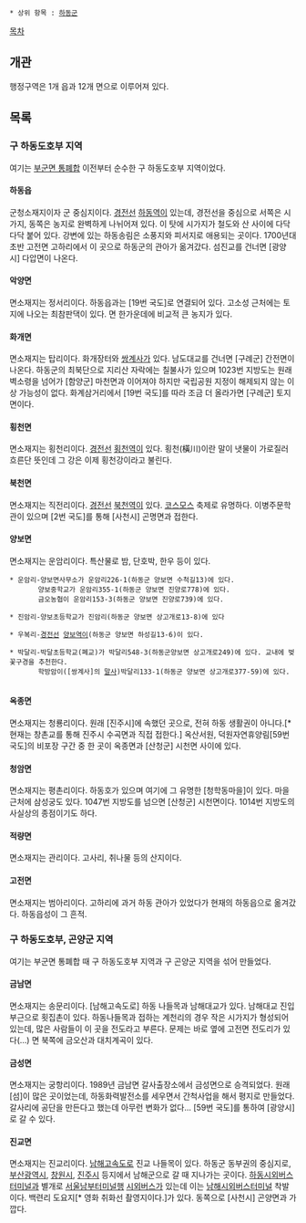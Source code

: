  * 상위 항목 : [[하동군]]

[[목차]]
== 개관 ==
행정구역은 1개 읍과 12개 면으로 이루어져 있다.

== 목록 ==
=== 구 하동도호부 지역 ===
여기는 [[부군면 통폐합]] 이전부터 순수한 구 하동도호부 지역이었다.

==== 하동읍 ====
군청소재지이자 군 중심지이다. [[경전선]] [[하동역]]이 있는데, 경전선을 중심으로 서쪽은 시가지, 동쪽은 농지로 완벽하게 나뉘어져 있다. 이 탓에 시가지가 철도와 산 사이에 다닥다닥 붙어 있다. 강변에 있는 하동송림은 소풍지와 피서지로 애용되는 곳이다. 1700년대 초반 고전면 고하리에서 이 곳으로 하동군의 관아가 옮겨갔다. 섬진교를 건너면 [광양시] 다압면이 나온다.

==== 악양면 ====
면소재지는 정서리이다. 하동읍과는 [19번 국도]로 연결되어 있다. 고소성 근처에는 토지에 나오는 최참판댁이 있다. 면 한가운데에 비교적 큰 농지가 있다.

==== 화개면 ====
면소재지는 탑리이다. 화개장터와 [[쌍계사]]가 있다. 남도대교를 건너면 [구례군] 간전면이 나온다. 하동군의 최북단으로 지리산 자락에는 칠불사가 있으며 1023번 지방도는 원래 벽소령을 넘어가 [함양군] 마천면과 이어져야 하지만 국립공원 지정이 해제되지 않는 이상 가능성이 없다. 화계삼거리에서 [19번 국도]를 따라 조금 더 올라가면 [구례군] 토지면이다.

==== 횡천면 ====
면소재지는 횡천리이다. [[경전선]] [[횡천역]]이 있다. 횡천(橫川)이란 말이 냇물이 가로질러 흐른단 뜻인데 그 강은 이제 횡천강이라고 불린다.

==== 북천면 ====
면소재지는 직전리이다. [[경전선]] [[북천역]]이 있다. [[코스모스]] 축제로 유명하다. 이병주문학관이 있으며 [2번 국도]를 통해 [사천시] 곤명면과 접한다.

==== 양보면 ====
면소재지는 운암리이다. 특산물로 밤, 단호박, 한우 등이 있다.
  
 * 운암리-양보면사무소가 운암리226-1(하동군 양보면 수척길13)에 있다. 
        양보중학교가 운암리355-1(하동군 양보면 진양로778)에 있다.
        금오농협이 운암리153-3(하동군 양보면 진양로739)에 있다. 

 * 진암리-양보초등학교가 진암리(하동군 양보면 상고개로13-8)에 있다

 * 우복리-[[경전선]] [[양보역]]이(하동군 양보면 하성길13-6)이 있다.

 * 박달리-박달초등학교(폐교)가 박달리548-3(하동군양보면 상고개로249)에 있다. 교내에 벚꽃구경을 추천한다.
        학방암이([쌍계사]의 [[말사]])박달리133-1(하동군 양보면 상고개로377-59)에 있다.
        
==== 옥종면 ====
면소재지는 청룡리이다. 원래 [진주시]에 속했던 곳으로, 전혀 하동 생활권이 아니다.[* 현재는 창촌교를 통해 진주시 수곡면과 직접 접한다.] 옥산서원, 덕원자연휴양림[59번 국도]의 비포장 구간 중 한 곳이 옥종면과 [산청군] 시천면 사이에 있다.

==== 청암면 ====
면소재지는 평촌리이다. 하동호가 있으며 여기에 그 유명한 [청학동마을]이 있다. 마을 근처에 삼성궁도 있다. 1047번 지방도를 넘으면 [산청군] 시천면이다. 1014번 지방도의 사실상의 종점이기도 하다.

==== 적량면 ====
면소재지는 관리이다. 고사리, 취나물 등의 산지이다.

==== 고전면 ====
면소재지는 범아리이다. 고하리에 과거 하동 관아가 있었다가 현재의 하동읍으로 옮겨갔다. 하동읍성이 그 흔적.

=== 구 하동도호부, 곤양군 지역 ===
여기는 부군면 통폐합 때 구 하동도호부 지역과 구 곤양군 지역을 섞어 만들었다.

==== 금남면 ====
면소재지는 송문리이다. [남해고속도로] 하동 나들목과 남해대교가 있다. 남해대교 진입 부근으로 횟집촌이 있다. 하동나들목과 접하는 계천리의 경우 작은 시가지가 형성되어 있는데, 많은 사람들이 이 곳을 전도라고 부른다. 문제는 바로 옆에 고전면 전도리가 있다(...) 면 북쪽에 금오산과 대치계곡이 있다.

==== 금성면 ====
면소재지는 궁항리이다. 1989년 금남면 갈사출장소에서 금성면으로 승격되었다. 원래 [섬]이 많은 곳이었는데, 하동화력발전소를 세우면서 간척사업을 해서 평지로 만들었다. 갈사리에 공단을 만든다고 했는데 아무런 변화가 없다... [59번 국도]를 통하여 [광양시]로 갈 수 있다.

==== 진교면 ====
면소재지는 진교리이다. [[남해고속도로]] 진교 나들목이 있다. 하동군 동부권의 중심지로, [[부산광역시]], [[창원시]], [[진주시]] 등지에서 남해군으로 갈 때 지나가는 곳이다. [[하동시외버스터미널]]과 별개로 [[서울남부터미널]]행 [[시외버스]]가 있는데 이는 [[남해시외버스터미널]] 착발이다. 백련리 도요지[* 영화 취화선 촬영지이다.]가 있다. 동쪽으로 [사천시] 곤양면과 가깝다.
